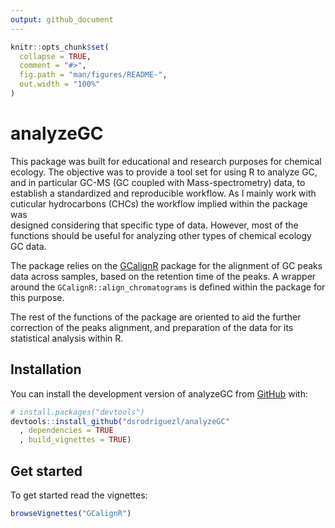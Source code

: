 ```yaml
---
output: github_document
---
```


<!-- README.md is generated from README.Rmd. Please edit that file -->

```r
knitr::opts_chunk$set(
  collapse = TRUE,
  comment = "#>",
  fig.path = "man/figures/README-",
  out.width = "100%"
)
```

# analyzeGC

<!-- badges: start -->
<!-- badges: end -->

This package was built for educational and research purposes for
chemical ecology. The objective was to provide a tool set for using R to 
analyze GC, and in particular GC-MS (GC coupled with Mass-spectrometry) data, 
to establish a standardized and reproducible workflow. As I mainly work with 
cuticular hydrocarbons (CHCs) the workflow implied within the package was  
designed considering that specific type of data. However, most of the 
functions should be useful for analyzing other types of chemical ecology GC 
data.

The package relies on the [GCalignR](https://github.com/mottensmann/GCalignR)
package for the alignment of GC peaks data across samples, based on the 
retention time of the peaks. A wrapper around the 
`GCalignR::align_chromatograms` is defined within the package for this purpose.

The rest of the functions of the package are oriented to aid the further
correction of the peaks alignment, and preparation of the data for its
statistical analysis within R.

## Installation

You can install the development version of analyzeGC from [GitHub](https://github.com/) with:

``` r
# install.packages("devtools")
devtools::install_github("dsrodriguezl/analyzeGC"
  , dependencies = TRUE
  , build_vignettes = TRUE)
```

## Get started

To get started read the vignettes:

```r
browseVignettes("GCalignR")
```

